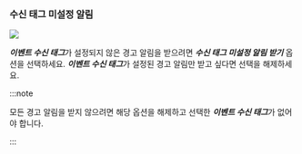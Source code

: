 ### 수신 태그 미설정 알림

![](/img/receive-untag-event.png)

***이벤트 수신 태그***가 설정되지 않은 경고 알림을 받으려면 ***수신 태그 미설정 알림 받기*** 옵션을 선택하세요. ***이벤트 수신 태그***가 설정된 경고 알림만 받고 싶다면 선택을 해제하세요. 

:::note

모든 경고 알림을 받지 않으려면 해당 옵션을 해제하고 선택한 ***이벤트 수신 태그***가 없어야 합니다.

:::
